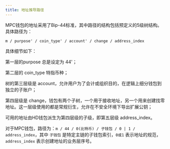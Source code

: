---
title: 地址推导路径
---

MPC钱包的地址采用了Bip-44标准，其中路径的结构包括预定义的5级树结构。具体路径为：

`m / purpose' / coin_type' / account' / change / address_index`

具体细节如下：

第一层的purpose 总是设定为 44'；

第二层的 coin_type 特指币种；

树的第三层级是 account，允许用户为了会计或组织目的，在逻辑上细分钱包到独立的子账户；

第四层级是 change，钱包有两个子树，一个用于接收地址，另一个用来创建找零地址。这一层级使用的都是常规衍生，允许在不安全环境下导出扩展公钥；

可用的地址由HD钱包派生为第四层级的子级，即第五层级 address_index。

对于MPC钱包，路径为：`m / 44 / 0(比特币) / 子钱包 / 0 | 1 / address_index`，其中 `子钱包` 是特定主链的子钱包索引，`0或1` 表示地址的规范，`address_index` 表示创建地址的业务层序号。
